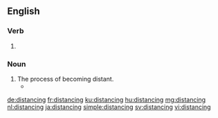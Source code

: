 ==English==

===Verb===
{{head|en|present participle}}

# {{present participle of|distance|lang=en|nocat=1}}

===Noun===
{{en-noun}}

# The process of becoming distant.
#* {{quote-news|year=2008|date=April 13|author=Dave Itzkoff|title=Bob Dylan Finally Gets His Pulitzer. His What?|work=New York Times|url=http://www.nytimes.com/2008/04/13/weekinreview/13Itzkoff.html
|passage=If you were apprehensive, you were in the good company of Dylan aficionados still grappling with the trickster mystique of the 66-year-old singer-songwriter who see the Pulitzer as another chapter in his complicated history with the establishment, an ongoing dance of '''distancings''' and détentes.}}

[[de:distancing]]
[[fr:distancing]]
[[ku:distancing]]
[[hu:distancing]]
[[mg:distancing]]
[[nl:distancing]]
[[ja:distancing]]
[[simple:distancing]]
[[sv:distancing]]
[[vi:distancing]]